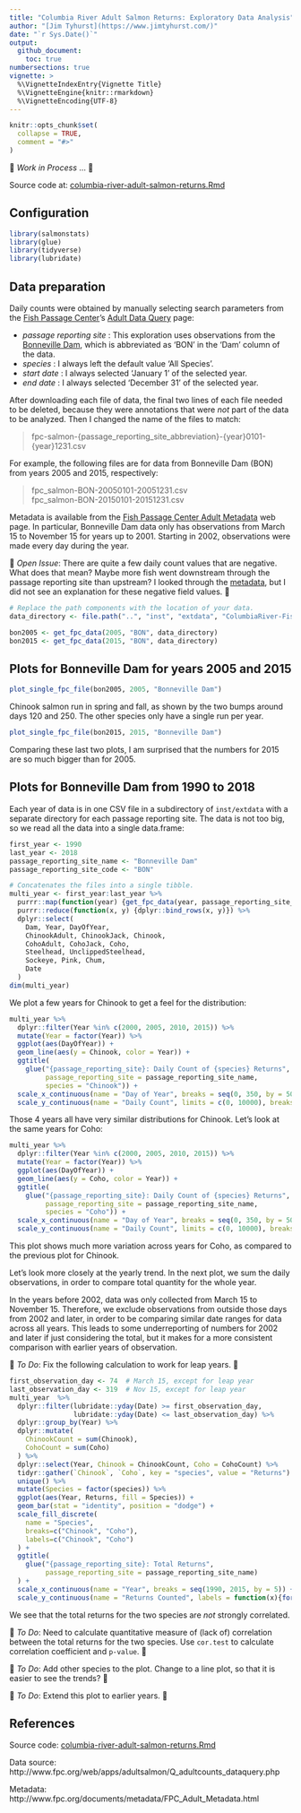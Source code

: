 ```yaml
---
title: "Columbia River Adult Salmon Returns: Exploratory Data Analysis"
author: "[Jim Tyhurst](https://www.jimtyhurst.com/)"
date: "`r Sys.Date()`"
output:
  github_document:
    toc: true
numbersections: true
vignette: >
  %\VignetteIndexEntry{Vignette Title}
  %\VignetteEngine{knitr::rmarkdown}
  %\VignetteEncoding{UTF-8}
---
```


```r
knitr::opts_chunk$set(
  collapse = TRUE,
  comment = "#>"
)
```

&#x1F53B;&nbsp;_Work in Process_ ...&nbsp;&#x1F53A;

Source code at: [columbia-river-adult-salmon-returns.Rmd](../vignettes/columbia-river-adult-salmon-returns.Rmd)

## Configuration
```r
library(salmonstats)
library(glue)
library(tidyverse)
library(lubridate)
```

## Data preparation

Daily counts were obtained by manually selecting search parameters from the [Fish Passage Center](http://www.fpc.org/)'s [Adult Data Query](http://www.fpc.org/web/apps/adultsalmon/Q_adultcounts_dataquery.php) page:

* _passage reporting site_ : This exploration uses observations from the [Bonneville Dam](https://www.nwp.usace.army.mil/bonneville/), which is abbreviated as 'BON' in the 'Dam' column of the data.
* _species_ : I always left the default value 'All Species'.
* _start date_ : I always selected 'January 1' of the selected year.
* _end date_ : I always selected 'December 31' of the selected year.

After downloading each file of data, the final two lines of each file needed to be deleted, because they were annotations that were _not_ part of the data to be analyzed. Then I changed the name of the files to match:

> fpc-salmon-{passage_reporting_site_abbreviation}-{year}0101-{year}1231.csv

For example, the following files are for data from Bonneville Dam (BON) from years 2005 and 2015, respectively:

> fpc_salmon-BON-20050101-20051231.csv  
> fpc_salmon-BON-20150101-20151231.csv

Metadata is available from the [Fish Passage Center Adult Metadata](http://www.fpc.org/documents/metadata/FPC_Adult_Metadata.html) web page. In particular, Bonneville Dam data only has observations from March 15 to November 15 for years up to 2001. Starting in 2002, observations were made every day during the year.

&#x1F53B;&nbsp;_Open Issue_: There are quite a few daily count values that are negative. What does that mean? Maybe more fish went downstream through the passage reporting site than upstream? I looked through the [metadata](http://www.fpc.org/documents/metadata/FPC_Adult_Metadata.html), but I did not see an explanation for these negative field values.&nbsp;&#x1F53A;

```r
# Replace the path components with the location of your data.
data_directory <- file.path("..", "inst", "extdata", "ColumbiaRiver-FishPassageCenter", "BonnevilleDam")

bon2005 <- get_fpc_data(2005, "BON", data_directory)
bon2015 <- get_fpc_data(2015, "BON", data_directory)
```

## Plots for Bonneville Dam for years 2005 and 2015

```r
plot_single_fpc_file(bon2005, 2005, "Bonneville Dam")
```

Chinook salmon run in spring and fall, as shown by the two bumps around days 120 and 250. The other species only have a single run per year.

```r
plot_single_fpc_file(bon2015, 2015, "Bonneville Dam")
```

Comparing these last two plots, I am surprised that the numbers for 2015 are so much bigger than for 2005.

## Plots for Bonneville Dam from 1990 to 2018

Each year of data is in one CSV file in a subdirectory of `inst/extdata` with a separate directory for each passage reporting site. The data is not too big, so we read all the data into a single data.frame:

```r
first_year <- 1990
last_year <- 2018
passage_reporting_site_name <- "Bonneville Dam"
passage_reporting_site_code <- "BON"

# Concatenates the files into a single tibble.
multi_year <- first_year:last_year %>% 
  purrr::map(function(year) {get_fpc_data(year, passage_reporting_site_code, data_directory)}) %>% 
  purrr::reduce(function(x, y) {dplyr::bind_rows(x, y)}) %>% 
  dplyr::select(
    Dam, Year, DayOfYear, 
    ChinookAdult, ChinookJack, Chinook, 
    CohoAdult, CohoJack, Coho, 
    Steelhead, UnclippedSteelhead, 
    Sockeye, Pink, Chum, 
    Date
  )
dim(multi_year)
```

We plot a few years for Chinook to get a feel for the distribution:

```r
multi_year %>% 
  dplyr::filter(Year %in% c(2000, 2005, 2010, 2015)) %>% 
  mutate(Year = factor(Year)) %>% 
  ggplot(aes(DayOfYear)) +
  geom_line(aes(y = Chinook, color = Year)) +
  ggtitle(
    glue("{passage_reporting_site}: Daily Count of {species} Returns",
         passage_reporting_site = passage_reporting_site_name,
         species = "Chinook")) +
  scale_x_continuous(name = "Day of Year", breaks = seq(0, 350, by = 50)) +
  scale_y_continuous(name = "Daily Count", limits = c(0, 10000), breaks = seq(0, 10000, by = 2000))
```

Those 4 years all have very similar distributions for Chinook. Let's look at the same years for Coho:

```r
multi_year %>% 
  dplyr::filter(Year %in% c(2000, 2005, 2010, 2015)) %>% 
  mutate(Year = factor(Year)) %>% 
  ggplot(aes(DayOfYear)) +
  geom_line(aes(y = Coho, color = Year)) +
  ggtitle(
    glue("{passage_reporting_site}: Daily Count of {species} Returns",
         passage_reporting_site = passage_reporting_site_name,
         species = "Coho")) +
  scale_x_continuous(name = "Day of Year", breaks = seq(0, 350, by = 50)) +
  scale_y_continuous(name = "Daily Count", limits = c(0, 10000), breaks = seq(0, 10000, by = 2000))
```

This plot shows much more variation across years for Coho, as compared to the previous plot for Chinook.

Let's look more closely at the yearly trend. In the next plot, we sum the daily observations, in order to compare total quantity for the whole year.

In the years before 2002, data was only collected from March 15 to November 15. Therefore, we exclude observations from outside those days from 2002 and later, in order to be comparing similar date ranges for data across all years. This leads to some underreporting of numbers for 2002 and later if just considering the total, but it makes for a more consistent comparison with earlier years of observation.

&#x1F53B;&nbsp;_To Do_: Fix the following calculation to work for leap years.&nbsp;&#x1F53A;

```r
first_observation_day <- 74  # March 15, except for leap year
last_observation_day <- 319  # Nov 15, except for leap year
multi_year  %>% 
  dplyr::filter(lubridate::yday(Date) >= first_observation_day,
                lubridate::yday(Date) <= last_observation_day) %>% 
  dplyr::group_by(Year) %>% 
  dplyr::mutate(
    ChinookCount = sum(Chinook),
    CohoCount = sum(Coho)
  ) %>%
  dplyr::select(Year, Chinook = ChinookCount, Coho = CohoCount) %>% 
  tidyr::gather(`Chinook`, `Coho`, key = "species", value = "Returns") %>% 
  unique() %>% 
  mutate(Species = factor(species)) %>% 
  ggplot(aes(Year, Returns, fill = Species)) +
  geom_bar(stat = "identity", position = "dodge") +
  scale_fill_discrete(
    name = "Species",
    breaks=c("Chinook", "Coho"),
    labels=c("Chinook", "Coho")
  ) +
  ggtitle(
    glue("{passage_reporting_site}: Total Returns",
         passage_reporting_site = passage_reporting_site_name)
  ) +
  scale_x_continuous(name = "Year", breaks = seq(1990, 2015, by = 5)) +
  scale_y_continuous(name = "Returns Counted", labels = function(x){format(x, scientific = FALSE, big.mark = ",")})
```

We see that the total returns for the two species are _not_ strongly correlated.

&#x1F53B;&nbsp;_To Do_: Need to calculate quantitative measure of (lack of) correlation between the total returns for the two species. Use `cor.test` to calculate correlation coefficient and `p-value`.&nbsp;&#x1F53A;

&#x1F53B;&nbsp;_To Do_: Add other species to the plot. Change to a line plot, so that it is easier to see the trends?&nbsp;&#x1F53A;

&#x1F53B;&nbsp;_To Do_: Extend this plot to earlier years.&nbsp;&#x1F53A;

## References

Source code: [columbia-river-adult-salmon-returns.Rmd](../vignettes/columbia-river-adult-salmon-returns.Rmd)

Data source: http://www.fpc.org/web/apps/adultsalmon/Q_adultcounts_dataquery.php

Metadata: http://www.fpc.org/documents/metadata/FPC_Adult_Metadata.html
